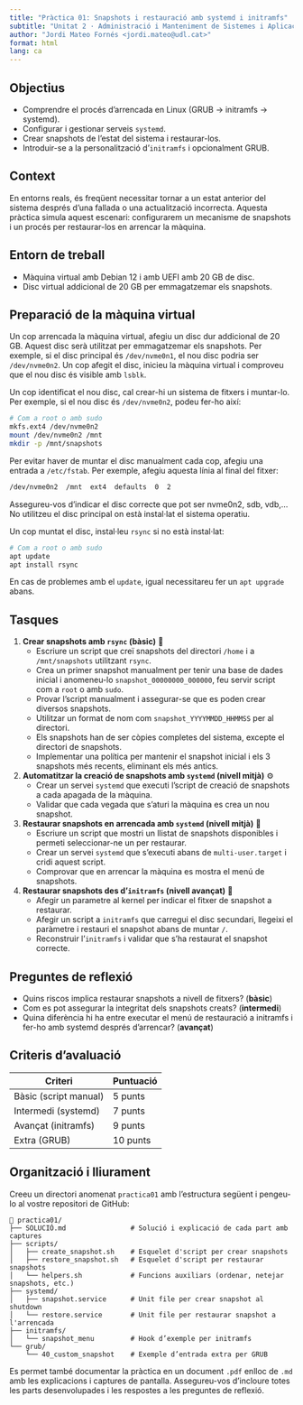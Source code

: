 ```yaml
---
title: "Pràctica 01: Snapshots i restauració amb systemd i initramfs"
subtitle: "Unitat 2 · Administració i Manteniment de Sistemes i Aplicacions (AMSA)"
author: "Jordi Mateo Fornés <jordi.mateo@udl.cat>"
format: html
lang: ca
---
```


## Objectius
- Comprendre el procés d'arrencada en Linux (GRUB → initramfs → systemd).
- Configurar i gestionar serveis `systemd`.
- Crear snapshots de l’estat del sistema i restaurar-los.
- Introduir-se a la personalització d’`initramfs` i opcionalment GRUB.

## Context

En entorns reals, és freqüent necessitar tornar a un estat anterior del sistema després d’una fallada o una actualització incorrecta. Aquesta pràctica simula aquest escenari: configurarem un mecanisme de snapshots i un procés per restaurar-los en arrencar la màquina.

## Entorn de treball
- Màquina virtual amb Debian 12 i amb UEFI amb 20 GB de disc.
- Disc virtual addicional de 20 GB per emmagatzemar els snapshots.

## Preparació de la màquina virtual

Un cop arrencada la màquina virtual, afegiu un disc dur addicional de 20 GB. Aquest disc serà utilitzat per emmagatzemar els snapshots. Per exemple, si el disc principal és `/dev/nvme0n1`, el nou disc podria ser `/dev/nvme0n2`. Un cop afegit el disc, inicieu la màquina virtual i comproveu que el nou disc és visible amb `lsblk`.

Un cop identificat el nou disc, cal crear-hi un sistema de fitxers i muntar-lo. Per exemple, si el nou disc és `/dev/nvme0n2`, podeu fer-ho així:

```bash
# Com a root o amb sudo
mkfs.ext4 /dev/nvme0n2
mount /dev/nvme0n2 /mnt
mkdir -p /mnt/snapshots
```

Per evitar haver de muntar el disc manualment cada cop, afegiu una entrada a `/etc/fstab`. Per exemple, afegiu aquesta línia al final del fitxer:

```bash
/dev/nvme0n2  /mnt  ext4  defaults  0  2
```

:::{.callout-warning title="Advertència"}
Assegureu-vos d'indicar el disc correcte que pot ser nvme0n2, sdb, vdb,... No utilitzeu el disc principal on està instal·lat el sistema operatiu.
:::



Un cop muntat el disc, instal·leu `rsync` si no està instal·lat:

```bash
# Com a root o amb sudo
apt update
apt install rsync
```

En cas de problemes amb el `update`, igual necessitareu fer un `apt upgrade` abans.


## Tasques

1. **Crear snapshots amb `rsync` (bàsic)** 📝
   - Escriure un script que creï snapshots del directori `/home` i  a `/mnt/snapshots` utilitzant `rsync`.
   - Crea un primer snapshot manualment per tenir una base de dades inicial i anomeneu-lo `snapshot_00000000_000000`, feu servir script com a `root` o amb `sudo`.
   - Provar l’script manualment i assegurar-se que es poden crear diversos snapshots.
   - Utilitzar un format de nom com `snapshot_YYYYMMDD_HHMMSS` per al directori. 
   - Els snapshots han de ser còpies completes del sistema, excepte el directori de snapshots.
   - Implementar una política per mantenir el snapshot inicial i els 3 snapshots més recents, eliminant els més antics.
  
2. **Automatitzar la creació de snapshots amb `systemd` (nivell mitjà)** ⚙️
   - Crear un servei `systemd` que executi l’script de creació de snapshots a cada apagada de la màquina.
   - Validar que cada vegada que s’aturi la màquina es crea un nou snapshot.

3. **Restaurar snapshots en arrencada amb `systemd` (nivell mitjà)** 🔄
    - Escriure un script que mostri un llistat de snapshots disponibles i permeti seleccionar-ne un per restaurar.
    - Crear un servei `systemd` que s’executi abans de `multi-user.target` i cridi aquest script.
    - Comprovar que en arrencar la màquina es mostra el menú de snapshots.

4. **Restaurar snapshots des d’`initramfs` (nivell avançat)** 🚀
    - Afegir un parametre al kernel per indicar el fitxer de snapshot a restaurar.
    - Afegir un script a `initramfs` que carregui el disc secundari, llegeixi el paràmetre i restauri el snapshot abans de muntar `/`.
    - Reconstruir l’`initramfs` i validar que s'ha restaurat el snapshot correcte.

  
## Preguntes de reflexió

- Quins riscos implica restaurar snapshots a nivell de fitxers?  (**bàsic**)
- Com es pot assegurar la integritat dels snapshots creats?  (**intermedi**)
- Quina diferència hi ha entre executar el menú de restauració a initramfs i fer-ho amb systemd després d’arrencar? (**avançat**)



## Criteris d’avaluació

| Criteri                        | Puntuació |
|-------------------------------|-----------|
| Bàsic (script manual)         | 5 punts   |
| Intermedi (systemd)            | 7 punts   |
| Avançat (initramfs)            | 9 punts  |
| Extra (GRUB)                   | 10 punts  |


## Organització i lliurament

Creeu un directori anomenat `practica01` amb l’estructura següent i pengeu-lo al vostre repositori de GitHub:

```text
📂 practica01/
├── SOLUCIÓ.md                # Solució i explicació de cada part amb captures 
├── scripts/
│   ├── create_snapshot.sh    # Esquelet d'script per crear snapshots
│   ├── restore_snapshot.sh   # Esquelet d'script per restaurar snapshots
│   └── helpers.sh            # Funcions auxiliars (ordenar, netejar snapshots, etc.)
├── systemd/
│   ├── snapshot.service      # Unit file per crear snapshot al shutdown
│   └── restore.service       # Unit file per restaurar snapshot a l'arrencada
├── initramfs/
│   └── snapshot_menu         # Hook d’exemple per initramfs 
└── grub/
    └── 40_custom_snapshot    # Exemple d’entrada extra per GRUB 
```

Es permet també documentar la pràctica en un document `.pdf` enlloc de `.md` amb les explicacions i captures de pantalla. Assegureu-vos d’incloure totes les parts desenvolupades i les respostes a les preguntes de reflexió.


